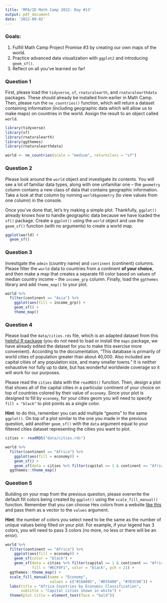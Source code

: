 ```yaml
---
title: 'MPA/ID Math Camp 2022: Day #13'
output: pdf_document
date: '2022-09-02'
---
```


### Goals:

1.  Fulfill Math Camp Project Promise #3 by creating our own maps of the world.
2.  Practice advanced data visualization with `ggplot2` and introducing `geom_sf()`.
3.  Reflect on all you've learned so far!

### Question 1

First, please load the `tidyverse`, `sf`, `rnaturalearth`, and `rnaturalearthdata` packages. These should already be installed from earlier in Math Camp. Then, please run the `ne_countries()` function, which will return a dataset containing information (including geographic data which will allow us to make maps) on countries in the world. Assign the result to an object called `world`.

```r
library(tidyverse)
library(sf)
library(rnaturalearth)
library(ggthemes)
library(rnaturalearthdata)

world <- ne_countries(scale = "medium", returnclass = "sf")
```

### Question 2

Please look around the `world` object and investigate its contents. You will see a lot of familiar data types, along with one unfamiliar one -- the `geometry` column contains a new class of data that contains geographic information. Take a look at that column by running `world$geometry` (to view values from one column) in the console.

Once you've done that, let's try making a simple plot. Thankfully, `ggplot()` already knows how to handle geographic data because we have loaded the `sf()` package. Create a `ggplot()` using the `world` object and use the `geom_sf()` function (with no arguments) to create a world map.

```r
ggplot(world) + 
  geom_sf()
```

### Question 3

Investigate the `admin` (country name) and `continent` (continent) columns. Please filter the `world` data to countries from a continent **of your choice**, and then make a map that creates a separate fill color based on values of median country income -- the `income_grp` column. Finally, load the `ggthemes` library and add `theme_map()` to your plot.

```r
world %>% 
  filter(continent == "Asia") %>% 
    ggplot(aes(fill = income_grp)) + 
    geom_sf() + 
    theme_map()
```

### Question 4

Please load the `data/cities.rds` file, which is an adapted dataset from this [helpful R package](https://www.rdocumentation.org/packages/maps/versions/3.4.0/topics/world.cities) (you do not need to load or install the `maps` package, we have already edited the dataset for you to make this exercise more convenient). According to the documentation, "This database is primarily of world cities of population greater than about 40,000. Also included are capital cities of any population size, and many smaller towns." It is neither exhaustive nor fully up to date, but has wonderful worldwide coverage so it will work for our purposes.

Please read the `cities` data with the `readRDS()` function. Then, design a plot that shows all of the capital cities in a particular continent of your choice on top of countries colored by their value of `economy`. Since your plot is designed to fill by `economy`, for your cities geom you will need to specify `fill = "black"` to plot points as a single color.

**Hint**: to do this, remember you can add multiple "geoms" to the same `ggplot()`. On top of a plot similar to the one you made in the previous question, add another `geom_sf()` with the `data` argument equal to your filtered cities dataset representing the cities you want to plot.

```r
cities <- readRDS("data/cities.rds")

world %>% 
  filter(continent == "Africa") %>% 
    ggplot(aes(fill = economy)) + 
    geom_sf() + 
    geom_sf(data = cities %>% filter(capital == 1 & continent == "Africa"), fill = "black") + 
  ggthemes::theme_map()
```

### Question 5

Building on your map from the previous question, please overwrite the default fill colors being created by `ggplot()` using the `scale_fill_manual()` function. Remember that you can choose Hex colors from a website [like this](https://htmlcolorcodes.com/) and pass them as a vector to the `values` argument.

**Hint**: the number of colors you select need to be the same as the number of unique values being filled on your plot. For example, if your legend has 3 colors, you will need to pass 3 colors (no more, no less or there will be an error).

```r
world %>% 
  filter(continent == "Africa") %>% 
    ggplot(aes(fill = economy)) + 
    geom_sf(color = "black") + 
    geom_sf(data = cities %>% filter(capital == 1 & continent == "Africa"), 
            fill = "#ECF0F1", color = "black", pch = 21) + 
  ggthemes::theme_map() + 
  scale_fill_manual(name = "Economy", 
                    values = c("#16A085", "#D35400", "#7D3C98")) + 
  labs(title = "Africa Countries by Economic Classification",
       subtitle = "Capital cities shown in white") + 
  theme(plot.title = element_text(face = "bold"))
```
